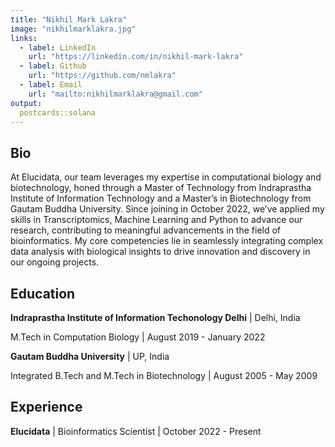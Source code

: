 ```yaml
---
title: "Nikhil Mark Lakra"
image: "nikhilmarklakra.jpg"
links:
  - label: LinkedIn
    url: "https://linkedin.com/in/nikhil-mark-lakra"
  - label: Github
    url: "https://github.com/nmlakra"
  - label: Email
    url: "mailto:nikhilmarklakra@gmail.com"
output:
  postcards::solana
---
```

 
## Bio

At Elucidata, our team leverages my expertise in computational biology and biotechnology, honed through a Master of Technology from Indraprastha Institute of Information Technology and a Master's in Biotechnology from Gautam Buddha University. Since joining in October 2022, we've applied my skills in Transcriptomics, Machine Learning and Python to advance our research, contributing to meaningful advancements in the field of bioinformatics. My core competencies lie in seamlessly integrating complex data analysis with biological insights to drive innovation and discovery in our ongoing projects.

## Education

**Indraprastha Institute of Information Techonology Delhi** | Delhi, India

M.Tech in Computation Biology | August 2019 - January 2022

**Gautam Buddha University** | UP, India 

Integrated B.Tech and M.Tech in Biotechnology | August 2005 - May 2009

## Experience

**Elucidata** | Bioinformatics Scientist | October 2022 - Present
